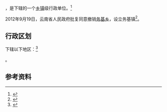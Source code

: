 {{中国乡级行政区|53/06/25/204/000}}

'''{{PAGENAMEBASE}}'''，是{{PRC admin/fullname|53/06/25/204/000|3}}下辖的一个[[乡镇|乡镇]]级行政单位。<ref>{{PRC admin/ref sgc|{{PRC admin/parent|53/06/25/204/000}}}}</ref>

2012年9月19日，云南省人民政府批复同意撤销[[务基乡|务基乡]]，设立务基镇<ref>{{Cite web |url=http://www.yn.gov.cn/yn_zwlanmu/qy/wj/yz/201211/t20121101_20780.html |title=云南省人民政府关于同意巧家县永善县绥江县水富县11个乡撤乡设镇的批复（云政复〔2012〕77号） |access-date=2017-09-08 |archive-url=https://web.archive.org/web/20170908201330/http://www.yn.gov.cn/yn_zwlanmu/qy/wj/yz/201211/t20121101_20780.html |archive-date=2017-09-08 |dead-url=yes }}</ref>。

== 行政区划 ==

{{PAGENAMEBASE}}下辖以下地区：<ref>{{PRC admin/ref sgc|53/06/25/204/000}}</ref>

{{PRC admin/children|53/06/25/204/000}}。

== 参考资料 ==

{{reflist}}

{{行政区划小作品}}
{{PRC admin/navcat|53/06/25/204/000}}